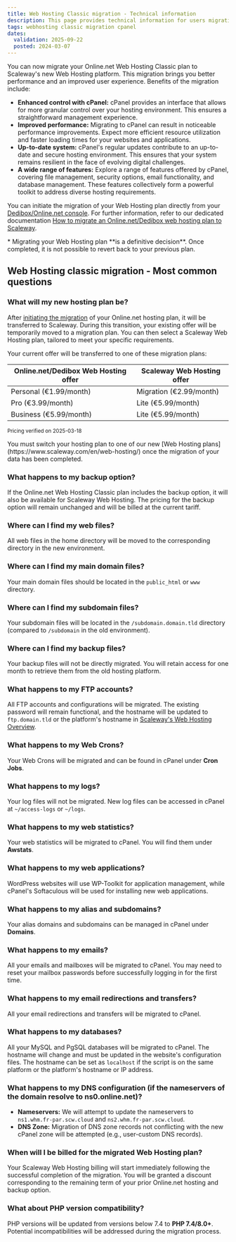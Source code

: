 ```yaml
---
title: Web Hosting Classic migration - Technical information
description: This page provides technical information for users migrating their Web Hosting Classic to cPanel.
tags: webhosting classic migration cpanel
dates:
  validation: 2025-09-22
  posted: 2024-03-07
---
```


You can now migrate your Online.net Web Hosting Classic plan to Scaleway's new Web Hosting platform. This migration brings you better performance and an improved user experience. Benefits of the migration include:

- **Enhanced control with cPanel:** cPanel provides an interface that allows for more granular control over your hosting environment. This ensures a straightforward management experience.
- **Improved performance:** Migrating to cPanel can result in noticeable performance improvements. Expect more efficient resource utilization and faster loading times for your websites and applications.
- **Up-to-date system:** cPanel's regular updates contribute to an up-to-date and secure hosting environment. This ensures that your system remains resilient in the face of evolving digital challenges.
- **A wide range of features:** Explore a range of features offered by cPanel, covering file management, security options, email functionality, and database management. These features collectively form a powerful toolkit to address diverse hosting requirements.

You can initiate the migration of your Web Hosting plan directly from your [Dedibox/Online.net console](https://account.scaleway.com/?service=dedibox). For further information, refer to our dedicated documentation [How to migrate an Online.net/Dedibox web hosting plan to Scaleway](/webhosting/how-to/migrate-webhosting-plan/).

<Message type="important">
    * Migrating your Web Hosting plan **is a definitive decision**. Once completed, it is not possible to revert back to your previous plan.
</Message>

## Web Hosting classic migration -  Most common questions

### What will my new hosting plan be?

After [initiating the migration](/webhosting/how-to/migrate-webhosting-plan/) of your Online.net hosting plan, it will be transferred to Scaleway. During this transition, your existing offer will be temporarily moved to a migration plan. You can then select a Scaleway Web Hosting plan, tailored to meet your specific requirements.

Your current offer will be transferred to one of these migration plans:

| Online.net/Dedibox Web Hosting offer | Scaleway Web Hosting offer    |
|--------------------------------------|-------------------------------|
| Personal (€1.99/month)               | Migration (€2.99/month)       |
| Pro (€3.99/month)                    | Lite (€5.99/month)            |
| Business (€5.99/month)               | Lite (€5.99/month)            |
<sup>Pricing verified on 2025-03-18</sup>

<Message type="important">
    You must switch your hosting plan to one of our new [Web Hosting plans](https://www.scaleway.com/en/web-hosting/) once the migration of your data has been completed.
</Message>

### What happens to my backup option?

If the Online.net Web Hosting Classic plan includes the backup option, it will also be available for Scaleway Web Hosting. The pricing for the backup option will remain unchanged and will be billed at the current tariff.

### Where can I find my web files?

All web files in the home directory will be moved to the corresponding directory in the new environment.

### Where can I find my main domain files?

Your main domain files should be located in the `public_html` or `www` directory.

### Where can I find my subdomain files?

Your subdomain files will be located in the `/subdomain.domain.tld` directory (compared to `/subdomain` in the old environment).

### Where can I find my backup files?

Your backup files will not be directly migrated. You will retain access for one month to retrieve them from the old hosting platform.

### What happens to my FTP accounts?

All FTP accounts and configurations will be migrated. The existing password will remain functional, and the hostname will be updated to `ftp.domain.tld` or the platform's hostname in [Scaleway's Web Hosting Overview](https://account.scaleway.com/?service=elementswebhosting/webhosting).

### What happens to my Web Crons?

Your Web Crons will be migrated and can be found in cPanel under **Cron Jobs**.

### What happens to my logs?

Your log files will not be migrated. New log files can be accessed in cPanel at `~/access-logs` or `~/logs`.

### What happens to my web statistics?

Your web statistics will be migrated to cPanel. You will find them under **Awstats**.

### What happens to my web applications?

WordPress websites will use WP-Toolkit for application management, while cPanel's Softaculous will be used for installing new web applications.

### What happens to my alias and subdomains?

Your alias domains and subdomains can be managed in cPanel under **Domains**.

### What happens to my emails?

All your emails and mailboxes will be migrated to cPanel. You may need to reset your mailbox passwords before successfully logging in for the first time.

### What happens to my email redirections and transfers?

All your email redirections and transfers will be migrated to cPanel.

### What happens to my databases?

All your MySQL and PgSQL databases will be migrated to cPanel. The hostname will change and must be updated in the website's configuration files. The hostname can be set as `localhost` if the script is on the same platform or the platform's hostname or IP address.

### What happens to my DNS configuration (if the nameservers of the domain resolve to ns0.online.net)?

- **Nameservers:** We will attempt to update the nameservers to `ns1.whm.fr-par.scw.cloud` and `ns2.whm.fr-par.scw.cloud`.
- **DNS Zone:** Migration of DNS zone records not conflicting with the new cPanel zone will be attempted (e.g., user-custom DNS records).

### When will I be billed for the migrated Web Hosting plan?

Your Scaleway Web Hosting billing will start immediately following the successful completion of the migration. You will be granted a discount corresponding to the remaining term of your prior Online.net hosting and backup option.

### What about PHP version compatibility?

PHP versions will be updated from versions below 7.4 to **PHP 7.4/8.0+**. Potential incompatibilities will be addressed during the migration process.